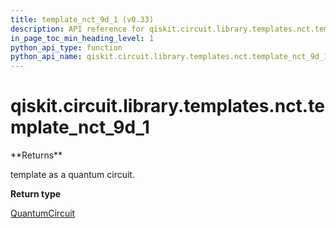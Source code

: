 ```yaml
---
title: template_nct_9d_1 (v0.33)
description: API reference for qiskit.circuit.library.templates.nct.template_nct_9d_1 in qiskit v0.33
in_page_toc_min_heading_level: 1
python_api_type: function
python_api_name: qiskit.circuit.library.templates.nct.template_nct_9d_1
---
```


<span id="qiskit-circuit-library-templates-nct-template-nct-9d-1" />

# qiskit.circuit.library.templates.nct.template\_nct\_9d\_1

<Function id="qiskit.circuit.library.templates.nct.template_nct_9d_1" isDedicatedPage={true} github="https://github.com/qiskit/qiskit/tree/stable/0.19/qiskit/circuit/library/templates/nct/template_nct_9d_1.py" signature="template_nct_9d_1()">
  **Returns**

  template as a quantum circuit.

  **Return type**

  [QuantumCircuit](qiskit.circuit.QuantumCircuit "qiskit.circuit.QuantumCircuit")
</Function>

